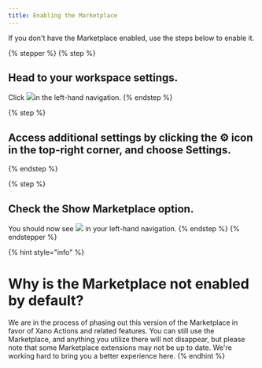 ```yaml
---
title: Enabling the Marketplace
---
```


If you don't have the Marketplace enabled, use the steps below to enable it.

{% stepper %}
{% step %}
## Head to your workspace settings.

Click ![](<../assets/CleanShot 2025-03-18 at 12.14.55.png>)in the left-hand navigation.
{% endstep %}

{% step %}
## Access additional settings by clicking the :gear: icon in the top-right corner, and choose Settings.


{% endstep %}

{% step %}
## Check the Show Marketplace option.&#x20;

You should now see ![](<../assets/CleanShot 2025-03-18 at 12.17.06.png>) in your left-hand navigation.
{% endstep %}
{% endstepper %}

{% hint style="info" %}
# Why is the Marketplace not enabled by default?

We are in the process of phasing out this version of the Marketplace in favor of Xano Actions and related features. You can still use the Marketplace, and anything you utilize there will not disappear, but please note that some Marketplace extensions may not be up to date. We're working hard to bring you a better experience here.
{% endhint %}
